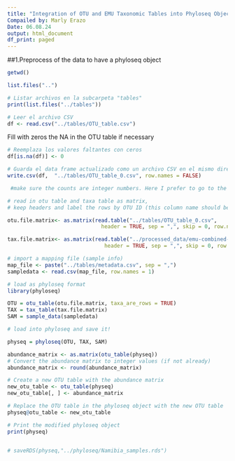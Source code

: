 ```yaml
---
title: "Integration of OTU and EMU Taxonomic Tables into Phyloseq Object for Advanced Analysis with R"
Compailed by: Marly Erazo
Date: 06.08.24
output: html_document
df_print: paged
---
```


##1.Preprocess of the data to have a phyloseq object
```r
getwd()

list.files("..")

# Listar archivos en la subcarpeta "tables"
print(list.files("../tables"))

# Leer el archivo CSV
df <- read.csv("../tables/OTU_table.csv")

```

Fill with zeros the NA in the OTU table if necessary
```r

# Reemplaza los valores faltantes con ceros
df[is.na(df)] <- 0

# Guarda el data frame actualizado como un archivo CSV en el mismo directorio
write.csv(df,  "../tables/OTU_table_0.csv", row.names = FALSE)

 #make sure the counts are integer numbers. Here I prefer to go to the OTU_table and remove the zeros after the dot with excel's "replace" function (find: .*, replace: ). On the other hand you have to make sure that the metadata table has the same name as the name of the columns of the otu-table.

```


```r
# read in otu table and taxa table as matrix, 
# keep headers and label the rows by OTU ID (this column name should be empty)

otu.file.matrix<- as.matrix(read.table("../tables/OTU_table_0.csv", 
                              header = TRUE, sep = ",", skip = 0, row.names = 1))

tax.file.matrix<- as.matrix(read.table("../processed_data/emu-combined-taxonomy-tax_id.csv", 
                               header = TRUE, sep = ",", skip = 0, row.names = 1))
```

```r
# import a mapping file (sample info)
map_file <- paste("../tables/metadata.csv", sep = ",")
sampledata <- read.csv(map_file, row.names = 1)

```

```r
# load as phyloseq format 
library(phyloseq)

OTU = otu_table(otu.file.matrix, taxa_are_rows = TRUE)
TAX = tax_table(tax.file.matrix)
SAM = sample_data(sampledata)

```

```r
# load into phyloseq and save it!

physeq = phyloseq(OTU, TAX, SAM)

abundance_matrix <- as.matrix(otu_table(physeq))
# Convert the abundance matrix to integer values (if not already)
abundance_matrix <- round(abundance_matrix)

# Create a new OTU table with the abundance matrix
new_otu_table <- otu_table(physeq)
new_otu_table[, ] <- abundance_matrix

# Replace the OTU table in the phyloseq object with the new OTU table
physeq@otu_table <- new_otu_table

# Print the modified phyloseq object
print(physeq)


# saveRDS(physeq,"../phyloseq/Namibia_samples.rds")

```
